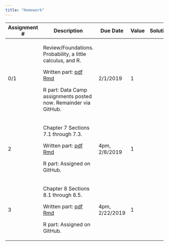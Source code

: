 ```yaml
---
title: "Homework"
---
```


+--------------+-----------------------------------------------+-----------+-------+----------------------------------------------------+
| Assignment # | Description                                   | Due Date  | Value | Solutions                                          |
+==============+===============================================+===========+=======+====================================================+
|    0/1       | Review/Foundations.  Probability, a little    | 2/1/2019  |  1    |                                                    |
|              | calculus, and R.                              |           |       |                                                    |
|              |                                               |           |       |                                                    |
|              | Written part:                                 |           |       |                                                    |
|              | [pdf](homework/ps0/ps0_written.pdf)           |           |       |                                                    |
|              | [Rmd](homework/ps0/ps0_written.Rmd)           |           |       |                                                    |
|              |                                               |           |       |                                                    |
|              | R part: Data Camp assignments posted now.     |           |       |                                                    |
|              | Remainder via GitHub.                         |           |       |                                                    |
+--------------+-----------------------------------------------+-----------+-------+----------------------------------------------------+
|    2         | Chapter 7 Sections 7.1 through 7.3.           | 4pm,      |  1    |                                                    |
|              |                                               | 2/8/2019  |       |                                                    |
|              |                                               |           |       |                                                    |
|              | Written part:                                 |           |       |                                                    |
|              | [pdf](homework/ps2/ps2_written.pdf)           |           |       |                                                    |
|              | [Rmd](homework/ps2/ps2_written.Rmd)           |           |       |                                                    |
|              |                                               |           |       |                                                    |
|              | R part: Assigned on GitHub.                   |           |       |                                                    |
+--------------+-----------------------------------------------+-----------+-------+----------------------------------------------------+
|    3         | Chapter 8 Sections 8.1 through 8.5.           | 4pm,      |  1    |                                                    |
|              |                                               | 2/22/2019 |       |                                                    |
|              |                                               |           |       |                                                    |
|              | Written part:                                 |           |       |                                                    |
|              | [pdf](homework/ps3/ps3_written.pdf)           |           |       |                                                    |
|              | [Rmd](homework/ps3/ps3_written.Rmd)           |           |       |                                                    |
|              |                                               |           |       |                                                    |
|              | R part: Assigned on GitHub.                   |           |       |                                                    |
+--------------+-----------------------------------------------+-----------+-------+----------------------------------------------------+

